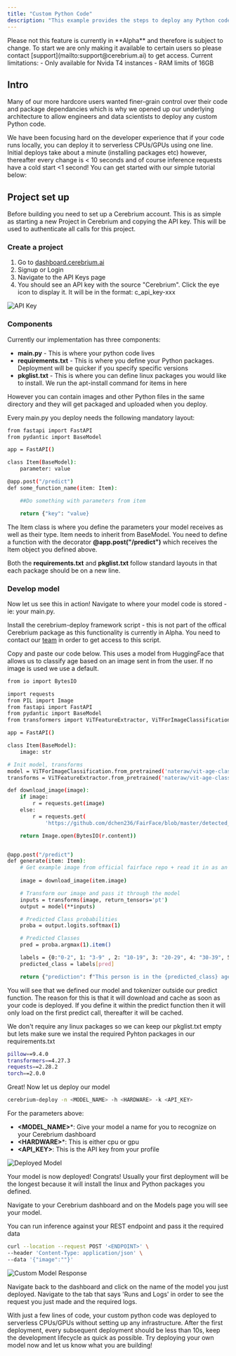 ```yaml
---
title: "Custom Python Code"
description: "This example provides the steps to deploy any Python code to serverless CPUs/GPUs"
---
```


<Note>
Please not this feature is currently in **Alpha** and therefore is subject to change. To start we are only making it available to certain users so please contact [support](mailto:support@cerebrium.ai) to get access.
Current limitations: 
- Only available for Nvida T4 instances
- RAM limits of 16GB
</Note>

## Intro

Many of our more hardcore users wanted finer-grain control over their code and package dependancies which is why we opened up our underlying architecture to allow engineers and data scientists to deploy
any custom Python code. 

We have been focusing hard on the developer experience that if your code runs locally, you can deploy it to serverless CPUs\/GPUs using one line.
Initial deploys take about a minute (installing packages etc) however, thereafter every change is \< 10 seconds and of course inference requests have a cold start \<1 second! 
You can get started with our simple tutorial below:

## Project set up

Before building you need to set up a Cerebrium account. This is as simple as
starting a new Project in Cerebrium and copying the API key. This will be used
to authenticate all calls for this project.

### Create a project

1. Go to [dashboard.cerebrium.ai](https://dashboard.cerebrium.ai)
2. Signup or Login
3. Navigate to the API Keys page
4. You should see an API key with the source "Cerebrium". Click the eye icon to
   display it. It will be in the format: c_api_key-xxx

![API Key](/images/quickstarts/onnx-1.png)

### Components

Currently our implementation has three components:
- **main.py** - This is where your python code lives
- **requirements.txt** - This is where you define your Python packages. Deployment will be quicker if you specify specific versions
- **pkglist.txt** - This is where you can define linux packages you would like to install. We run the apt-install command for items in here

However you can contain images and other Python files in the same directory and they will get packaged and uploaded when you deploy.

Every main.py you deploy needs the following mandatory layout:

```bash
from fastapi import FastAPI
from pydantic import BaseModel

app = FastAPI()

class Item(BaseModel):
    parameter: value

@app.post("/predict")
def some_function_name(item: Item):

    ##Do something with parameters from item

    return {"key": "value}
```

The Item class is where you define the parameters your model receives as well as their type. Item needs to inherit from BaseModel. 
You need to define a function with the decorator **@app.post("/predict")** which receives the Item object you defined above. 

Both the **requirements.txt** and **pkglist.txt** follow standard layouts in that each package should be on a new line.

### Develop model

Now let us see this in action! Navigate to where your model code is stored - ie: your main.py.

Install the cerebrium-deploy framework script - this is not part of the offical Cerebrium package as this functionality is currently in Alpha. You need to contact our [team](mailto:support@cerebrium.ai) in order to get access to this script.

Copy and paste our code below. This uses a model from HuggingFace that allows us to classify age based on an image sent in from the user. If no image is used we use a default.

```bash
from io import BytesIO

import requests
from PIL import Image
from fastapi import FastAPI
from pydantic import BaseModel
from transformers import ViTFeatureExtractor, ViTForImageClassification

app = FastAPI()

class Item(BaseModel):
    image: str

# Init model, transforms
model = ViTForImageClassification.from_pretrained('nateraw/vit-age-classifier')
transforms = ViTFeatureExtractor.from_pretrained('nateraw/vit-age-classifier')

def download_image(image):
    if image:
        r = requests.get(image)
    else:
        r = requests.get(
            'https://github.com/dchen236/FairFace/blob/master/detected_faces/race_Asian_face0.jpg?raw=true')

    return Image.open(BytesIO(r.content))


@app.post("/predict")
def generate(item: Item):
    # Get example image from official fairface repo + read it in as an image
    
    image = download_image(item.image)

    # Transform our image and pass it through the model
    inputs = transforms(image, return_tensors='pt')
    output = model(**inputs)

    # Predicted Class probabilities
    proba = output.logits.softmax(1)

    # Predicted Classes
    pred = proba.argmax(1).item()

    labels = {0:"0-2", 1: "3-9" , 2: "10-19", 3: "20-29", 4: "30-39", 5: "40-49", 6: "50-59", 7:"60-69",8:"more than 70"} 
    predicted_class = labels[pred]

    return {"prediction": f"This person is in the {predicted_class} age category"}

```

You will see that we defined our model and tokenizer outside our predict function. The reason for this is that it will download and cache as soon as your code is deployed.
If you define it within the predict function then it will only load on the first predict call, thereafter it will be cached.

We don't require any linux packages so we can keep our pkglist.txt empty but lets make sure we instal the required Pyhton packages in our requirements.txt

```bash
pillow==9.4.0
transformers==4.27.3
requests==2.28.2
torch==2.0.0
```

Great! Now let us deploy our model

```bash
cerebrium-deploy -n <MODEL_NAME> -h <HARDWARE> -k <API_KEY>
```

For the parameters above: 
- **\<MODEL_NAME\>***: Give your model a name for you to recognize on your Cerebrium dashboard
- **\<HARDWARE\>***: This is either cpu or gpu
- **\<API_KEY\>**: This is the API key from your profile

![Deployed Model](/images/quickstarts/custom-2.png)

Your model is now deployed! Congrats! Usually your first deployment will be the longest because it will install the linux and Python packages you defined.

Navigate to your Cerebrium dashboard and on the Models page you will see your model.

You can run inference against your REST endpoint and pass it the required data

```bash
curl --location --request POST '<ENDPOINT>' \
--header 'Content-Type: application/json' \
--data '{"image":""}'
```

![Custom Model Response](/images/quickstarts/custom-3.png)


Navigate back to the dashboard and click on the name of the model you just
deployed. Navigate to the tab that says 'Runs and Logs' in order to see the request you just made and the required logs. 


With just a few lines of code, your custom python code was deployed to serverless CPUs/GPUs without setting up any infrastructure. After the first deployment,
every subsequent deployment should be less than 10s, keep the development lifecycle as quick as possible. Try deploying your own model now and let us know what you 
are building!